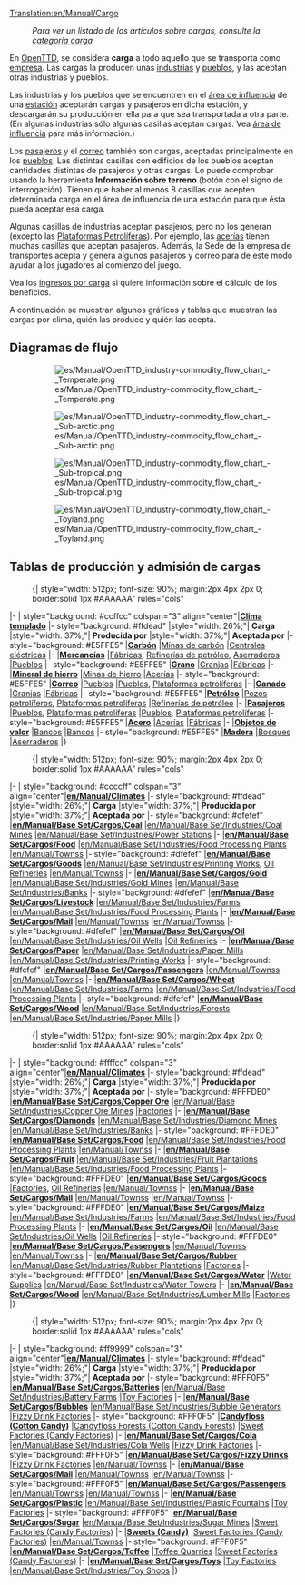 [[Translation:en/Manual/Cargo]]
{{es/Traducción|en/Manual/Cargo|93}}
{{es/Manual/Tabla de contenido}}
:''Para ver un listado de los artículos sobre cargas, consulte la [[:Category:es/Carga|categoría carga]]''

En [[es/Manual/Main Page|OpenTTD]], se considera '''carga''' a todo aquello que se transporta como [[es/Manual/Empresa de transporte|empresa]]. Las cargas la producen unas [[es/Manual/Industrias|industrias]] y [[es/Manual/Pueblo|pueblos]], y las aceptan otras industrias y pueblos.

Las industrias y los pueblos que se encuentren en el [[es/Manual/Área de influencia|área de influencia]] de una [[es/Manual/Estaciones|estación]] aceptarán cargas y pasajeros en dicha estación, y descargarán su producción en ella para que sea transportada a otra parte. (En algunas industrias sólo algunas casillas aceptan cargas. Vea [[es/Manual/Área de influencia|área de influencia]] para más información.)

Los [[es/Manual/Base Set/Cargos/Pasajeros|pasajeros]] y el [[es/Manual/Base Set/Cargos/Correo|correo]] también son cargas, aceptadas principalmente en los [[es/Manual/Pueblo|pueblos]]. Las distintas casillas con edificios de los pueblos aceptan cantidades distintas de pasajeros y otras cargas. Lo puede comprobar usando la herramienta '''Información sobre terreno''' (botón con el signo de interrogación). Tienen que haber al menos 8 casillas que acepten determinada carga en el área de influencia de una estación para que ésta pueda aceptar esa carga.

Algunas casillas de industrias aceptan pasajeros, pero no los generan (excepto las [[es/Manual/Base Set/Industries/Plataforma petrolífera|Plataformas Petrolíferas]]). Por ejemplo, las [[es/Manual/Base Set/Industries/Acería|acerías]] tienen muchas casillas que aceptan pasajeros. Además, la Sede de la empresa de transportes acepta y genera algunos pasajeros y correo para de este modo ayudar a los jugadores al comienzo del juego.

Vea los [[es/Manual/Game Mechanics/Ingresos por carga|ingresos por carga]] si quiere información sobre el cálculo de los beneficios.

A continuación se muestran algunos gráficos y tablas que muestran las cargas por clima, quién las produce y quién las acepta.

<div style="clear:both;"><!--this div puts the flowcharts in a more beautiful arrangement on higher (1280x1024) resolutions--></div>
==Diagramas de flujo==
:[[File:es/Manual/OpenTTD industry-commodity flow chart - Temperate.png|border]]

:[[File:es/Manual/OpenTTD industry-commodity flow chart - Sub-arctic.png|border]]

:[[File:es/Manual/OpenTTD industry-commodity flow chart - Sub-tropical.png|border]]

:[[File:es/Manual/OpenTTD industry-commodity flow chart - Toyland.png|border]]

==Tablas de producción y admisión de cargas==
:{| {{en/Wikitable}} style="width: 512px; font-size: 90%; margin:2px 4px 2px 0; border:solid 1px #AAAAAA" rules="cols"
|- 
| style="background: #ccffcc" colspan="3" align="center"|'''[[es/Manual/Clima|Clima templado]]'''
|- style="background: #ffdead"
|style="width: 26%;"| '''Carga'''
|style="width: 37%;"| '''Producida por'''
|style="width: 37%;"| '''Aceptada por'''
|- style="background: #E5FFE5"
|'''[[es/Manual/Base Set/Cargos/Carbón|Carbón]]'''
|[[es/Manual/Base Set/Industries/Mina de carbón|Minas de carbón]]
|[[es/Manual/Base Set/Industries/Central eléctrica|Centrales eléctricas]]
|-
|'''[[es/Manual/Base Set/Cargos/Mercancías|Mercancías]]'''
|[[es/Manual/Base Set/Industries/Fábrica|Fábricas]], [[es/Manual/Base Set/Industries/Refinería de petróleo|Refinerías de petróleo]], [[es/Manual/Base Set/Industries/Aserradero|Aserraderos]]
|[[es/Manual/Pueblo|Pueblos]]
|- style="background: #E5FFE5"
|'''[[es/Manual/Base Set/Cargos/Grano|Grano]]'''
|[[es/Manual/Base Set/Industries/Granja|Granjas]]
|[[es/Manual/Base Set/Industries/Fábrica|Fábricas]]
|-
|'''[[es/Manual/Base Set/Cargos/Mineral de hierro|Mineral de hierro]]'''
|[[es/Manual/Base Set/Industries/Mina de hierro|Minas de hierro]]
|[[es/Manual/Base Set/Industries/Acería|Acerías]]
|- style="background: #E5FFE5"
|'''[[es/Manual/Base Set/Cargos/Correo|Correo]]'''
|[[es/Manual/Pueblo|Pueblos]]
|[[es/Manual/Pueblo|Pueblos]], [[es/Manual/Base Set/Industries/Plataforma petrolífera|Plataformas petrolíferas]]
|-
|'''[[es/Manual/Base Set/Cargos/Ganado|Ganado]]'''
|[[es/Manual/Base Set/Industries/Granja|Granjas]]
|[[es/Manual/Base Set/Industries/Fábrica|Fábricas]]
|- style="background: #E5FFE5"
|'''[[es/Manual/Base Set/Cargos/Petróleo|Petróleo]]'''
|[[es/Manual/Base Set/Industries/Pozos petrolíferos|Pozos petrolíferos]], [[es/Manual/Base Set/Industries/Plataforma petrolífera|Plataformas petrolíferas]]
|[[es/Manual/Base Set/Industries/Refinería de petróleo|Refinerías de petróleo]]
|-
|'''[[es/Manual/Base Set/Cargos/Pasajeros|Pasajeros]]'''
|[[es/Manual/Pueblo|Pueblos]], [[es/Manual/Base Set/Industries/Plataforma petrolífera|Plataformas petrolíferas]]
|[[es/Manual/Pueblo|Pueblos]], [[es/Manual/Base Set/Industries/Plataforma petrolífera|Plataformas petrolíferas]]
|- style="background: #E5FFE5"
|'''[[es/Manual/Base Set/Cargos/Acero|Acero]]'''
|[[es/Manual/Base Set/Industries/Acería|Acerías]]
|[[es/Manual/Base Set/Industries/Fábrica|Fábricas]]
|-
|'''[[es/Manual/Base Set/Cargos/Objetos de valor|Objetos de valor]]'''
|[[es/Manual/Base Set/Industries/Banco|Bancos]]
|[[es/Manual/Base Set/Industries/Banco|Bancos]]
|- style="background: #E5FFE5"
|'''[[es/Manual/Base Set/Cargos/Madera|Madera]]'''
|[[es/Manual/Base Set/Industries/Bosque|Bosques]]
|[[es/Manual/Base Set/Industries/Aserradero|Aserraderos]]
|}

{{es/Pendiente de traducción}}

:{| {{en/Wikitable}} style="width: 512px; font-size: 90%; margin:2px 4px 2px 0; border:solid 1px #AAAAAA" rules="cols"
|- 
| style="background: #ccccff" colspan="3" align="center"|'''[[en/Manual/Climates]]'''
|- style="background: #ffdead"
|style="width: 26%;"| '''Carga'''
|style="width: 37%;"| '''Producida por'''
|style="width: 37%;"| '''Aceptada por'''
|- style="background: #dfefef"
|'''[[en/Manual/Base Set/Cargos/Coal]]'''
|[[en/Manual/Base Set/Industries/Coal Mine]]s
|[[en/Manual/Base Set/Industries/Power Station]]s
|-
|'''[[en/Manual/Base Set/Cargos/Food]]'''
|[[en/Manual/Base Set/Industries/Food Processing Plant]]s
|[[en/Manual/Towns]]s
|- style="background: #dfefef"
|'''[[en/Manual/Base Set/Cargos/Goods]]'''
|[[en/Manual/Base Set/Industries/Printing Works]], [[en/Manual/Base Set/Industries/Oil Refinery|Oil Refineries]]
|[[en/Manual/Towns]]s
|-
|'''[[en/Manual/Base Set/Cargos/Gold]]'''
|[[en/Manual/Base Set/Industries/Gold Mine]]s
|[[en/Manual/Base Set/Industries/Bank]]s
|- style="background: #dfefef"
|'''[[en/Manual/Base Set/Cargos/Livestock]]'''
|[[en/Manual/Base Set/Industries/Farm]]s
|[[en/Manual/Base Set/Industries/Food Processing Plant]]s
|-
|'''[[en/Manual/Base Set/Cargos/Mail]]'''
|[[en/Manual/Towns]]s
|[[en/Manual/Towns]]s
|- style="background: #dfefef"
|'''[[en/Manual/Base Set/Cargos/Oil]]'''
|[[en/Manual/Base Set/Industries/Oil Wells]]
|[[en/Manual/Base Set/Industries/Oil Refinery|Oil Refineries]]
|-
|'''[[en/Manual/Base Set/Cargos/Paper]]'''
|[[en/Manual/Base Set/Industries/Paper Mill]]s
|[[en/Manual/Base Set/Industries/Printing Works]]
|- style="background: #dfefef"
|'''[[en/Manual/Base Set/Cargos/Passengers]]'''
|[[en/Manual/Towns]]s
|[[en/Manual/Towns]]s
|-
|'''[[en/Manual/Base Set/Cargos/Wheat]]'''
|[[en/Manual/Base Set/Industries/Farm]]s
|[[en/Manual/Base Set/Industries/Food Processing Plant]]s
|- style="background: #dfefef"
|'''[[en/Manual/Base Set/Cargos/Wood]]'''
|[[en/Manual/Base Set/Industries/Forest]]s
|[[en/Manual/Base Set/Industries/Paper Mill]]s
|}

:{| {{en/Wikitable}} style="width: 512px; font-size: 90%; margin:2px 4px 2px 0; border:solid 1px #AAAAAA" rules="cols"
|- 
| style="background: #ffffcc" colspan="3" align="center"|'''[[en/Manual/Climates]]'''
|- style="background: #ffdead"
|style="width: 26%;"| '''Carga'''
|style="width: 37%;"| '''Producida por'''
|style="width: 37%;"| '''Aceptada por'''
|- style="background: #FFFDE0"
|'''[[en/Manual/Base Set/Cargos/Copper Ore]]'''
|[[en/Manual/Base Set/Industries/Copper Ore Mine]]s
|[[en/Manual/Base Set/Industries/Factory|Factories]]
|-
|'''[[en/Manual/Base Set/Cargos/Diamonds]]'''
|[[en/Manual/Base Set/Industries/Diamond Mine]]s
|[[en/Manual/Base Set/Industries/Bank]]s
|- style="background: #FFFDE0"
|'''[[en/Manual/Base Set/Cargos/Food]]'''
|[[en/Manual/Base Set/Industries/Food Processing Plant]]s
|[[en/Manual/Towns]]s
|-
|'''[[en/Manual/Base Set/Cargos/Fruit]]'''
|[[en/Manual/Base Set/Industries/Fruit Plantation]]s
|[[en/Manual/Base Set/Industries/Food Processing Plant]]s
|- style="background: #FFFDE0"
|'''[[en/Manual/Base Set/Cargos/Goods]]'''
|[[en/Manual/Base Set/Industries/Factory|Factories]], [[en/Manual/Base Set/Industries/Oil Refinery|Oil Refineries]]
|[[en/Manual/Towns]]s
|-
|'''[[en/Manual/Base Set/Cargos/Mail]]'''
|[[en/Manual/Towns]]s
|[[en/Manual/Towns]]s
|- style="background: #FFFDE0"
|'''[[en/Manual/Base Set/Cargos/Maize]]'''
|[[en/Manual/Base Set/Industries/Farm]]s
|[[en/Manual/Base Set/Industries/Food Processing Plant]]s
|-
|'''[[en/Manual/Base Set/Cargos/Oil]]'''
|[[en/Manual/Base Set/Industries/Oil Wells]]
|[[en/Manual/Base Set/Industries/Oil Refinery|Oil Refineries]]
|- style="background: #FFFDE0"
|'''[[en/Manual/Base Set/Cargos/Passengers]]'''
|[[en/Manual/Towns]]s
|[[en/Manual/Towns]]s
|-
|'''[[en/Manual/Base Set/Cargos/Rubber]]'''
|[[en/Manual/Base Set/Industries/Rubber Plantation]]s
|[[en/Manual/Base Set/Industries/Factory|Factories]]
|- style="background: #FFFDE0"
|'''[[en/Manual/Base Set/Cargos/Water]]'''
|[[en/Manual/Base Set/Industries/Water Supply|Water Supplies]]
|[[en/Manual/Base Set/Industries/Water Tower]]s
|-
|'''[[en/Manual/Base Set/Cargos/Wood]]'''
|[[en/Manual/Base Set/Industries/Lumber Mill]]s
|[[en/Manual/Base Set/Industries/Factory|Factories]]
|}

:{| {{en/Wikitable}} style="width: 512px; font-size: 90%; margin:2px 4px 2px 0; border:solid 1px #AAAAAA" rules="cols"
|- 
| style="background: #ff9999" colspan="3" align="center"|'''[[en/Manual/Climates]]'''
|- style="background: #ffdead"
|style="width: 26%;"| '''Carga'''
|style="width: 37%;"| '''Producida por'''
|style="width: 37%;"| '''Aceptada por'''
|- style="background: #FFF0F5"
|'''[[en/Manual/Base Set/Cargos/Batteries]]'''
|[[en/Manual/Base Set/Industries/Battery Farm]]s
|[[en/Manual/Base Set/Industries/Toy Factory|Toy Factories]]
|-
|'''[[en/Manual/Base Set/Cargos/Bubbles]]'''
|[[en/Manual/Base Set/Industries/Bubble Generator]]s
|[[en/Manual/Base Set/Industries/Fizzy Drink Factory|Fizzy Drink Factories]]
|- style="background: #FFF0F5"
|'''[[en/Manual/Base Set/Cargos/Candyfloss|Candyfloss (Cotton Candy)]]''' 
|[[en/Manual/Base Set/Industries/Candyfloss Forest|Candyfloss Forests (Cotton Candy Forests)]]
|[[en/Manual/Base Set/Industries/Sweet Factory|Sweet Factories (Candy Factories)]]
|-
|'''[[en/Manual/Base Set/Cargos/Cola]]'''
|[[en/Manual/Base Set/Industries/Cola Wells]]
|[[en/Manual/Base Set/Industries/Fizzy Drink Factory|Fizzy Drink Factories]]
|- style="background: #FFF0F5"
|'''[[en/Manual/Base Set/Cargos/Fizzy Drinks]]'''
|[[en/Manual/Base Set/Industries/Fizzy Drink Factory|Fizzy Drink Factories]]
|[[en/Manual/Towns]]s
|-
|'''[[en/Manual/Base Set/Cargos/Mail]]'''
|[[en/Manual/Towns]]s
|[[en/Manual/Towns]]s
|- style="background: #FFF0F5"
|'''[[en/Manual/Base Set/Cargos/Passengers]]'''
|[[en/Manual/Towns]]s
|[[en/Manual/Towns]]s
|-
|'''[[en/Manual/Base Set/Cargos/Plastic]]'''
|[[en/Manual/Base Set/Industries/Plastic Fountains]]
|[[en/Manual/Base Set/Industries/Toy Factory|Toy Factories]]
|- style="background: #FFF0F5"
|'''[[en/Manual/Base Set/Cargos/Sugar]]'''
|[[en/Manual/Base Set/Industries/Sugar Mine]]s
|[[en/Manual/Base Set/Industries/Sweet Factory|Sweet Factories (Candy Factories)]]
|-
|'''[[en/Manual/Base Set/Cargos/Sweets|Sweets (Candy)]]'''
|[[en/Manual/Base Set/Industries/Sweet Factory|Sweet Factories (Candy Factories)]]
|[[en/Manual/Towns]]s
|- style="background: #FFF0F5"
|'''[[en/Manual/Base Set/Cargos/Toffee]]'''
|[[en/Manual/Base Set/Industries/Toffee Quarry|Toffee Quarries]]
|[[en/Manual/Base Set/Industries/Sweet Factory|Sweet Factories (Candy Factories)]]
|-
|'''[[en/Manual/Base Set/Cargos/Toys]]'''
|[[en/Manual/Base Set/Industries/Toy Factory|Toy Factories]]
|[[en/Manual/Base Set/Industries/Toy Shop]]s
|}